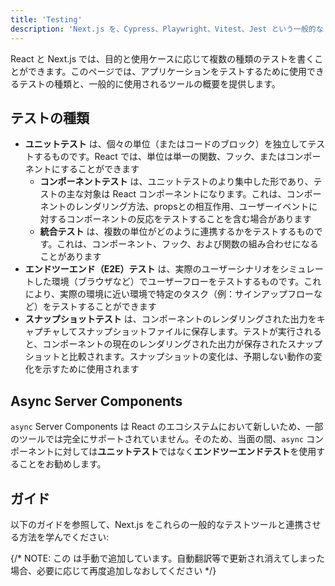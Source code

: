 ```yaml
---
title: 'Testing'
description: 'Next.js を、Cypress、Playwright、Vitest、Jest という一般的な 4 つのテストツールと連携する方法を学びます。'
---
```


React と Next.js では、目的と使用ケースに応じて複数の種類のテストを書くことができます。このページでは、アプリケーションをテストするために使用できるテストの種類と、一般的に使用されるツールの概要を提供します。

## テストの種類

- **ユニットテスト** は、個々の単位（またはコードのブロック）を独立してテストするものです。React では、単位は単一の関数、フック、またはコンポーネントにすることができます
  - **コンポーネントテスト** は、ユニットテストのより集中した形であり、テストの主な対象は React コンポーネントになります。これは、コンポーネントのレンダリング方法、propsとの相互作用、ユーザーイベントに対するコンポーネントの反応をテストすることを含む場合があります
  - **統合テスト** は、複数の単位がどのように連携するかをテストするものです。これは、コンポーネント、フック、および関数の組み合わせになることがあります
- **エンドツーエンド（E2E）テスト** は、実際のユーザーシナリオをシミュレートした環境（ブラウザなど）でユーザーフローをテストするものです。これにより、実際の環境に近い環境で特定のタスク（例：サインアップフローなど）をテストすることができます
- **スナップショットテスト** は、コンポーネントのレンダリングされた出力をキャプチャしてスナップショットファイルに保存します。テストが実行されると、コンポーネントの現在のレンダリングされた出力が保存されたスナップショットと比較されます。スナップショットの変化は、予期しない動作の変化を示すために使用されます

<AppOnly>

## Async Server Components

`async` Server Components は React のエコシステムにおいて新しいため、一部のツールでは完全にサポートされていません。そのため、当面の間、`async` コンポーネントに対しては**ユニットテスト**ではなく**エンドツーエンドテスト**を使用することをお勧めします。

</AppOnly>

## ガイド

以下のガイドを参照して、Next.js をこれらの一般的なテストツールと連携させる方法を学んでください:

{/* NOTE: この <DocCardList /> は手動で追加しています。自動翻訳等で更新され消えてしまった場合、必要に応じて再度追加しなおしてください */}

<DocCardList />